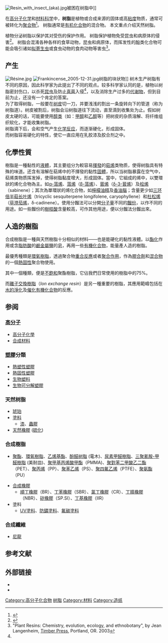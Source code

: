 [[File:Resin_with_insect_(aka).jpg|thumb]]被困在树脂中]]

在[[高分子化学|高分子化学]]和[[材料科学|材料科学]]中，'''树脂'''是植物或合成来源的固体或高[[粘度|粘度]]物质，通常可被转化为[[聚合物|聚合物]]<ref>{{cite book|url=http://goldbook.iupac.org/RT07166.html|title=IUPAC Compendium of Chemical Terminology|first=International Union of Pure and Applied|last=Chemistry|publisher=IUPAC|website=iupac.org|doi=10.1351/goldbook.RT07166|access-date=2018-11-10|archive-date=2016-03-04|archive-url=https://web.archive.org/web/20160304054122/http://goldbook.iupac.org/RT07166.html|dead-url=no}}</ref>。 树脂通常是[[有机化合物|有机化合物]]的混合物。 本文重点介绍天然树脂。

植物分泌树脂以保护其对受伤的保护作用。 树脂保护植物免受昆虫和病原体的侵害<ref name="#1">{{cite web|url=http://www.fs.fed.us/wildflowers/ethnobotany/resins.shtml|title=Resins|website=www.fs.fed.us|access-date=2018-11-10|archive-date=2021-03-18|archive-url=https://web.archive.org/web/20210318235432/https://www.fs.fed.us/wildflowers/ethnobotany/resins.shtml|dead-url=no}}</ref>。 树脂会混淆各种各样的食草动物，昆虫和病原体，而挥发性的[[酚|酚]]类化合物可能会吸引诸如[[拟寄生物|拟寄生虫]]或食虫动物的食肉动物等害虫<ref>"Plant Resins: Chemistry, evolution, ecology, and ethnobotany", by Jean Langenheim, [[Timber_Press|Timber Press]], Portland, OR. 2003</ref>。

== 产生 ==
[[File:Résine.jpg|thumb]]
[[Image:Frankincense_2005-12-31.jpg|thumb]]树脂的块状物]]
树木生产树脂有不同的原因，因此科学家为此提出了不同的观点。较多科学家认同的是，植物以树脂密封伤口，以杀死[[昆虫|昆虫]]及防止[[真菌|真菌]]入侵<ref name="#1"/>，以及消除生产过多的[[代谢物|代谢物]]，但到目前为止，还没有一个肯定的答案。<br />
为了取得树脂，一般要在[[树皮|树皮]]切一刀，并要浅浅的割出一条旋转向下的管道（称为树脂道）。树皮被割后，树脂会沿树脂道往下流动，直至滴到收集处为止。假如树皮太硬的话，可能要使用[[醇|醇类]]（如：[[甲醇|甲醇]]和[[乙醇|乙醇]]等）把树皮的杂质溶解、将纤维组织软化，才能收集树脂。<br />
树脂滴下后，会和空气产生[[化学反应|化学反应]]，而逐渐硬化，形成固体。<br />
而树脂容易硬化的特性，使它一直应用在乳胶漆及胶合剂之中。

== 化學性質 ==
樹脂是一種黏性的[[液體|液體]]，其主要组分为較容易[[揮發|揮發]]的[[萜烯|萜烯]]类物质，使得树脂具有特殊的味道。还含有溶解在萜烯中的不揮發的黏性[[固體|固體]]，所以当树脂暴露在空气中，萜烯类物质挥发掉，使得树脂黏度增大，形成固体。當中，它組成的烯中，以雙環狀的烯化合物為主。如[[α-蒎烯|α-蒎烯]]、[[蒎烯|蒎烯]]（[[β-蒎烯|β-蒎烯]]）、[[蒈烯|蒈烯]]（[[δ-3-蒈烯|δ-3-蒈烯]]）及[[桧烯|桧烯]]（sabinene）；其次為單環狀的烯化合物，如[[檸檬油精|檸檬油精]]及[[香油腦|香油腦]]；含量更少如[[三环倍半萜长叶烯|三环倍半萜长叶烯]]（tricyclic sesquiterpene longifolene, caryophyllene）和[[杜松烯|杜松烯]]（[[荜澄茄烯|荜澄茄烯]]，δ-cadinene）。使用分餾法可以分開[[分子量|分子量]]不同的[[餾份|餾份]]，以作不同的用途。如一些餾份的[[樹枝酸|樹枝酸]]含量較高，可作其他用途，便以分餾法分餾出來。

== 人造的樹脂 ==
合成樹脂是一種與天然樹脂十分相似的材料——也是能硬化的黏性液體。以[[酯化|酯化]]作用或含[[脂肪酸|脂肪酸]]的[[鹼金屬|鹼金屬]][[盐_(化学)|鹽]]的[[皂|皂]]，再用一些[[有機化合物|有機化合物]]，能量產人造的樹脂。

最優秀種類是[[環氧樹脂|環氧樹脂]]，透過聚合物[[重合反應|重合反應]]或者[[聚合作用|聚合作用]]，作為[[膠合劑|膠合劑]]和[[混合物|混合物]]的一個[[熱固性|熱固性]]聚合物使用。

其中一個種類，便是[[不飽和|不飽和]]聚酯樹脂，它佔我們日常使用的樹脂中的75%。 

而[[離子交換樹脂|離子交換樹脂]]（''Ion exchange resin''）是另一種重要的樹脂，其應用範疇包括在[[水淨化|水的淨化]]及[[催化|催化]][[有機化合物|有機化合物]]的反應。

== 参阅 ==

===[[高分子|高分子]]===
* [[高分子化學|高分子化學]]
* [[合成材料|合成材料]]

===[[塑膠|塑膠]]分類===
* [[熱塑性塑膠|熱塑性塑膠]]
* [[熱固性塑膠|熱固性塑膠]]
* [[生物塑料|生物塑料]]
* [[生物可分解塑膠|生物可分解塑膠]]

===天然树脂===
* [[琥珀|琥珀]]
* [[塗料|塗料]]
** [[漆|漆]]、[[蟲膠|蟲膠]]
* [[天然橡膠|天然橡膠]] ([[硫化|硫化]])

===合成樹脂===
* [[聚酯|聚酯]]、[[環氧樹脂|環氧樹脂]]、[[乙烯基酯|乙烯基酯]]、[[酚醛树脂|酚醛树脂]] (電木)、[[尿素甲醛樹脂|尿素甲醛樹脂]]、[[三聚氰胺-甲醛樹脂|三聚氰胺-甲醛樹脂]] (美耐皿)、[[聚甲基丙烯酸甲酯|聚甲基丙烯酸甲酯]]（PMMA)、[[聚對苯二甲酸乙二酯|聚對苯二甲酸乙二酯]]（PET）、[[聚丙烯|聚丙烯]]（PP）、[[聚苯乙烯|聚苯乙烯]]（PS）、[[聚四氟乙烯|聚四氟乙烯]]（PTFE）、[[聚氨酯|聚氨酯]]（PU）

* [[合成橡膠|合成橡膠]]
** [[順丁橡膠|順丁橡膠]]（BR）、[[丁苯橡膠|丁苯橡膠]]（SBR）、[[氯丁橡膠|氯丁橡膠]]（CR）、[[丁腈橡膠|丁腈橡膠]]（NBR）、[[矽橡膠|矽橡膠]]（SP.SI）、[[丁基橡膠|丁基橡膠]]（IIR）
* 塗料
** [[UV塗料|UV塗料]]、[[防鏽塗料|防鏽塗料]]、[[氟碳塗料|氟碳塗料]]

===合成纖維===
* [[尼龍|尼龍]]

== 参考文献 ==
{{reflist}}

== 外部链接 ==
* {{Wiktionary-inline|resin}}
* {{Commons-inline|Resin}}

{{Authority control}}

[[Category:高分子化合物|Category:高分子化合物]]
[[Category:树脂|]]
[[Category:材料|Category:材料]]
[[Category:造纸|Category:造纸]]